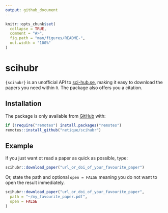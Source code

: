 ```yaml
---
output: github_document
---
```


<!-- README.md is generated from README.Rmd. Please edit that file -->

```r
knitr::opts_chunk$set(
  collapse = TRUE,
  comment = "#>",
  fig.path = "man/figures/README-",
  out.width = "100%"
)
```

# scihubr

<!-- badges: start -->
<!-- badges: end -->

`{scihubr}` is an unofficial API to [sci-hub.se](https://sci-hub.se/), making it easy to download the papers you need within `R`. The package also offers you a citation.

## Installation

The package is only available from [GitHub](https://github.com/) with:

``` r
if (!require("remotes") install.packages("remotes")
remotes::install_github("netique/scihubr")
```
## Example

If you just want ot read a paper as quick as possible, type:

```r
scihubr::download_paper("url_or_doi_of_your_favourite_paper")
```


Or, state the path and optional `open = FALSE` meaning you do not want to open the result immediately.

```r
scihubr::download_paper("url_or_doi_of_your_favourite_paper",
  path = "~/my_favourite_paper.pdf",
  open = FALSE
)
```
